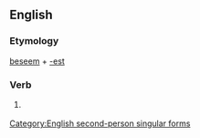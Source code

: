 ==English==

===Etymology===
[[beseem]] + [[-est]]

===Verb===
{{en-verb form}}

# {{context|archaic|lang=en}} {{form of|Second-person singular simple present form|beseem}}

[[Category:English second-person singular forms]]